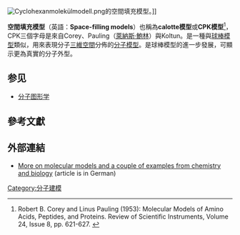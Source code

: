 [[File:Cyclohexanmolekülmodell.png|thumb]]的空間填充模型。]]

'''空間填充模型'''（英語：'''Space-filling models'''）也稱為'''calotte模型'''或'''CPK模型'''<ref>Robert B. Corey and Linus Pauling (1953): Molecular Models of Amino Acids, Peptides, and Proteins. Review of Scientific Instruments, Volume 24, Issue 8, pp. 621-627. {{doi|10.1063/1.1770803}}</ref>，CPK三個字母是來自Corey、Pauling（[[萊納斯·鮑林|萊納斯·鮑林]]）與Koltun。是一種與[[球棒模型|球棒模型]]類似，用來表現分子[[三維空間|三維空間]]分佈的[[分子模型|分子模型]]。是球棒模型的進一步發展，可顯示更為真實的分子外型。

==参见==
* [[分子图形学|分子图形学]]

== 參考文獻 ==
{{reflist}}

==外部連結==
*[http://www.mpipks-dresden.mpg.de/mpi-doc/quantumchemistry/ChemieAlltag/page1.html More on molecular models and a couple of examples from chemistry and biology] {{Wayback|url=http://www.mpipks-dresden.mpg.de/mpi-doc/quantumchemistry/ChemieAlltag/page1.html |date=20170505102348 }}  (article is in German)

{{Chemistry-stub}}

{{分子視覺化}}
{{可视化}}

[[Category:分子建模|Category:分子建模]]